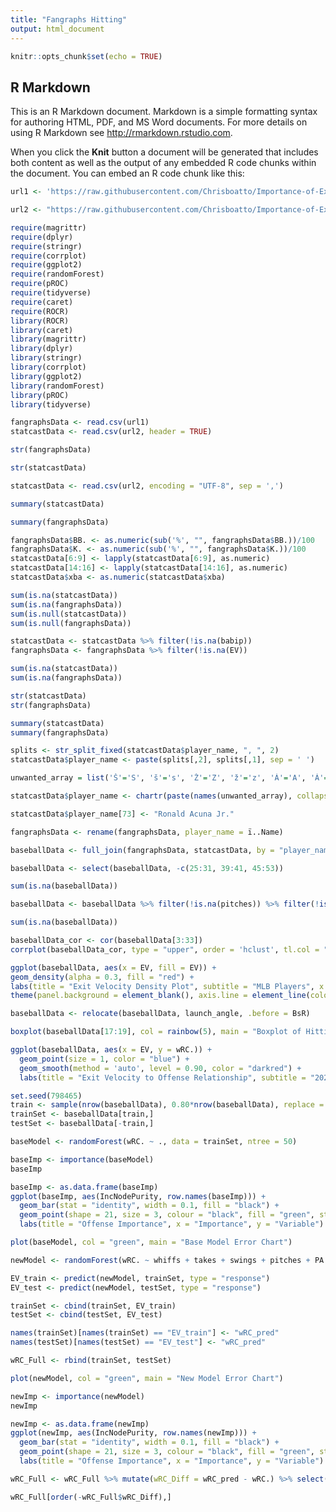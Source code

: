 ```yaml
---
title: "Fangraphs Hitting"
output: html_document
---
```


```r
knitr::opts_chunk$set(echo = TRUE)
```

## R Markdown

This is an R Markdown document. Markdown is a simple formatting syntax for authoring HTML, PDF, and MS Word documents. For more details on using R Markdown see <http://rmarkdown.rstudio.com>.

When you click the **Knit** button a document will be generated that includes both content as well as the output of any embedded R code chunks within the document. You can embed an R code chunk like this:

```r
url1 <- 'https://raw.githubusercontent.com/Chrisboatto/Importance-of-Exit-Velocity/main/FanGraphs%20Leaderboard.csv'

url2 <- "https://raw.githubusercontent.com/Chrisboatto/Importance-of-Exit-Velocity/main/savant_data_hitters.csv"
```

```r
require(magrittr)
require(dplyr)
require(stringr)
require(corrplot)
require(ggplot2)
require(randomForest)
require(pROC)
require(tidyverse)
require(caret)
require(ROCR)
library(ROCR)
library(caret)
library(magrittr)
library(dplyr)
library(stringr)
library(corrplot)
library(ggplot2)
library(randomForest)
library(pROC)
library(tidyverse)
```

```r
fangraphsData <- read.csv(url1)
statcastData <- read.csv(url2, header = TRUE)
```

```r
str(fangraphsData)
```

```r
str(statcastData)
```

```r
statcastData <- read.csv(url2, encoding = "UTF-8", sep = ',')
```

```r
summary(statcastData)
```

```r
summary(fangraphsData)
```

```r
fangraphsData$BB. <- as.numeric(sub('%', "", fangraphsData$BB.))/100
fangraphsData$K. <- as.numeric(sub('%', "", fangraphsData$K.))/100
statcastData[6:9] <- lapply(statcastData[6:9], as.numeric)
statcastData[14:16] <- lapply(statcastData[14:16], as.numeric)
statcastData$xba <- as.numeric(statcastData$xba)
```

```r
sum(is.na(statcastData))
sum(is.na(fangraphsData))
sum(is.null(statcastData))
sum(is.null(fangraphsData))
```

```r
statcastData <- statcastData %>% filter(!is.na(babip))
fangraphsData <- fangraphsData %>% filter(!is.na(EV))
```

```r
sum(is.na(statcastData))
sum(is.na(fangraphsData))
```

```r
str(statcastData)
str(fangraphsData)
```

```r
summary(statcastData)
summary(fangraphsData)
```

```r
splits <- str_split_fixed(statcastData$player_name, ", ", 2)
statcastData$player_name <- paste(splits[,2], splits[,1], sep = ' ')
```

```r
unwanted_array = list('Š'='S', 'š'='s', 'Ž'='Z', 'ž'='z', 'À'='A', 'Á'='A', 'Â'='A', 'Ã'='A', 'Ä'='A', 'Å'='A', 'Æ'='A', 'Ç'='C', 'È'='E', 'É'='E','Ê'='E', 'Ë'='E', 'Ì'='I', 'Í'='I', 'Î'='I', 'Ï'='I', 'Ñ'='N', 'Ò'='O', 'Ó'='O', 'Ô'='O', 'Õ'='O', 'Ö'='O', 'Ø'='O', 'Ù'='U','Ú'='U', 'Û'='U', 'Ü'='U', 'Ý'='Y', 'Þ'='B', 'ß'='Ss', 'à'='a', 'á'='a', 'â'='a', 'ã'='a', 'ä'='a', 'å'='a', 'æ'='a', 'ç'='c','è'='e', 'é'='e', 'ê'='e', 'ë'='e', 'ì'='i', 'í'='i', 'î'='i', 'ï'='i', 'ð'='o', 'ñ'='n', 'ò'='o', 'ó'='o', 'ô'='o', 'õ'='o','ö'='o', 'ø'='o', 'ù'='u', 'ú'='u', 'û'='u', 'ý'='y', 'ý'='y', 'þ'='b', 'ÿ'='y')

statcastData$player_name <- chartr(paste(names(unwanted_array), collapse = ''), paste(unwanted_array, collapse = ''), statcastData$player_name)

statcastData$player_name[73] <- "Ronald Acuna Jr."
```

```r
fangraphsData <- rename(fangraphsData, player_name = ï..Name)
```

```r
baseballData <- full_join(fangraphsData, statcastData, by = "player_name", copy = FALSE)
```

```r
baseballData <- select(baseballData, -c(25:31, 39:41, 45:53))
```

```r
sum(is.na(baseballData))
```

```r
baseballData <- baseballData %>% filter(!is.na(pitches)) %>% filter(!is.na(WAR)) %>% filter(PA > 50)
```

```r
sum(is.na(baseballData))
```

```r
baseballData_cor <- cor(baseballData[3:33])
corrplot(baseballData_cor, type = "upper", order = 'hclust', tl.col = "blue")
```

```r
ggplot(baseballData, aes(x = EV, fill = EV)) +
geom_density(alpha = 0.3, fill = "red") + 
labs(title = "Exit Velocity Density Plot", subtitle = "MLB Players", x = "Exit Velocity", y = "Density") +
theme(panel.background = element_blank(), axis.line = element_line(colour = "black"))
```

```r
baseballData <- relocate(baseballData, launch_angle, .before = BsR)

boxplot(baseballData[17:19], col = rainbow(5), main = "Boxplot of Hitting Metrics", xlab = "Hitting Metrics", ylab = "Value")
```

```r
ggplot(baseballData, aes(x = EV, y = wRC.)) +
  geom_point(size = 1, color = "blue") +
  geom_smooth(method = 'auto', level = 0.90, color = "darkred") +
  labs(title = "Exit Velocity to Offense Relationship", subtitle = "2020 MLB Season", x = "Exit Velocity", y = "Offensive Output (wRC+)")

```

```r
set.seed(798465)
train <- sample(nrow(baseballData), 0.80*nrow(baseballData), replace = FALSE)
trainSet <- baseballData[train,]
testSet <- baseballData[-train,]
```

```r
baseModel <- randomForest(wRC. ~ ., data = trainSet, ntree = 50)
```

```r
baseImp <- importance(baseModel)
baseImp
```

```r
baseImp <- as.data.frame(baseImp)
ggplot(baseImp, aes(IncNodePurity, row.names(baseImp))) + 
  geom_bar(stat = "identity", width = 0.1, fill = "black") + 
  geom_point(shape = 21, size = 3, colour = "black", fill = "green", stroke = 2) + 
  labs(title = "Offense Importance", x = "Importance", y = "Variable")
```

```r
plot(baseModel, col = "green", main = "Base Model Error Chart")
```

```r
newModel <- randomForest(wRC. ~ whiffs + takes + swings + pitches + PA + EV + launch_angle + K. + G + BB. + abs, data = trainSet, ntree = 50, maxnodes = 10)
```

```r
EV_train <- predict(newModel, trainSet, type = "response")
EV_test <- predict(newModel, testSet, type = "response")
```

```r
trainSet <- cbind(trainSet, EV_train)
testSet <- cbind(testSet, EV_test)
```

```r
names(trainSet)[names(trainSet) == "EV_train"] <- "wRC_pred"
names(testSet)[names(testSet) == "EV_test"] <- "wRC_pred"
```

```r
wRC_Full <- rbind(trainSet, testSet)
```

```r
plot(newModel, col = "green", main = "New Model Error Chart")
```

```r
newImp <- importance(newModel)
newImp

newImp <- as.data.frame(newImp)
ggplot(newImp, aes(IncNodePurity, row.names(newImp))) + 
  geom_bar(stat = "identity", width = 0.1, fill = "black") + 
  geom_point(shape = 21, size = 3, colour = "black", fill = "green", stroke = 2) + 
  labs(title = "Offense Importance", x = "Importance", y = "Variable")
```

```r
wRC_Full <- wRC_Full %>% mutate(wRC_Diff = wRC_pred - wRC.) %>% select(c(player_name, wRC., wRC_pred, wRC_Diff, EV, launch_angle))
```

```r
wRC_Full[order(-wRC_Full$wRC_Diff),]
```

